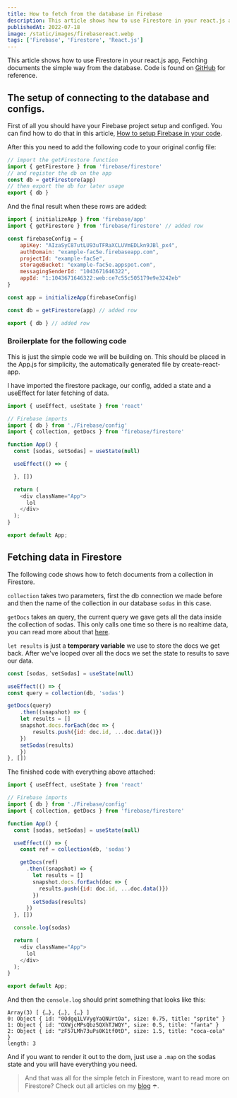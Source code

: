 ```yaml
---
title: How to fetch from the database in Firebase
description: This article shows how to use Firestore in your react.js app, Fetching the simple way.
publishedAt: 2022-07-18
image: /static/images/firebasereact.webp
tags: ['Firebase', 'Firestore', 'React.js']
---
```


This article shows how to use Firestore in your react.js app, Fetching documents the simple way from the database. Code is found on [GitHub](https://github.com/call-n/example-firebase) for reference.

## The setup of connecting to the database and configs.

First of all you should have your Firebase project setup and configed. You can find how to do that in this article, [How to setup Firebase in your code](https://calo.dev/blog/firebase-setup-code).

After this you need to add the following code to your original config file:

```js
// import the getFirestore function
import { getFirestore } from 'firebase/firestore'
// and register the db on the app
const db = getFirestore(app)
// then export the db for later usage
export { db }
```

And the final result when these rows are added:

```js:/src/Firebase/config.js
import { initializeApp } from 'firebase/app'
import { getFirestore } from 'firebase/firestore' // added row

const firebaseConfig = {
    apiKey: "AIzaSyC87utLU93uTFRaXCLUVmEDLkn9JBl_px4",
    authDomain: "example-fac5e.firebaseapp.com",
    projectId: "example-fac5e",
    storageBucket: "example-fac5e.appspot.com",
    messagingSenderId: "1043671646322",
    appId: "1:1043671646322:web:ce7c55c505179e9e3242eb"
}

const app = initializeApp(firebaseConfig)

const db = getFirestore(app) // added row

export { db } // added row
```

### Broilerplate for the following code

This is just the simple code we will be building on. This should be placed in the App.js for simplicity, the automatically generated file by create-react-app.

I have imported the firestore package, our config, added a state and a useEffect for later fetching of data. 

```js:/src/App.js
import { useEffect, useState } from 'react'

// Firebase imports
import { db } from './Firebase/config'
import { collection, getDocs } from 'firebase/firestore'

function App() {
  const [sodas, setSodas] = useState(null)

  useEffect(() => {

  }, [])

  return (
    <div className="App">
      lol
    </div>
  );
}

export default App;
```

## Fetching data in Firestore

The following code shows how to fetch documents from a collection in Firestore.

`collection` takes two parameters, first the db connection we made before and then the name of the collection in our database `sodas` in this case. 

`getDocs` takes an query, the current query we gave gets all the data inside the collection of sodas. This only calls one time so there is no realtime data, you can read more about that [here](https://firebase.google.com/docs/database).

`let results` is just a **temporary variable** we use to store the docs we get back. After we've looped over all the docs we set the state to results to save our data.

```js
const [sodas, setSodas] = useState(null)

useEffect(() => {
const query = collection(db, 'sodas')

getDocs(query)
    .then((snapshot) => {
    let results = []
    snapshot.docs.forEach(doc => {
        results.push({id: doc.id, ...doc.data()})
    })
    setSodas(results)
    })
}, [])
```

The finished code with everything above attached:

```js:/src/App.js
import { useEffect, useState } from 'react'

// Firebase imports
import { db } from './Firebase/config'
import { collection, getDocs } from 'firebase/firestore'

function App() {
  const [sodas, setSodas] = useState(null)

  useEffect(() => {
    const ref = collection(db, 'sodas')

    getDocs(ref)
      .then((snapshot) => {
        let results = []
        snapshot.docs.forEach(doc => {
          results.push({id: doc.id, ...doc.data()})
        })
        setSodas(results)
      })
  }, [])

  console.log(sodas)

  return (
    <div className="App">
      lol
    </div>
  );
}

export default App;
```

And then the `console.log` should print something that looks like this:

```json5
Array(3) [ {…}, {…}, {…} ]
0: Object { id: "0Odgq1LVVygYaQNUrtOa", size: 0.75, title: "sprite" }
1: Object { id: "OXWjcMPsQbz5QXhTJWQY", size: 0.5, title: "fanta" }
2: Object { id: "zF57LMh73uPs0K1tf0tD", size: 1.5, title: "coca-cola" }
length: 3
```

And if you want to render it out to the dom, just use a `.map` on the sodas state and you will have everything you need.

> And that was all for the simple fetch in Firestore, want to read more on Firestore? Check out all articles on my [blog](https://calo.dev/blog?filter=Firestore) ☂️.

